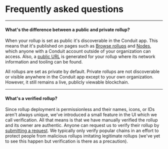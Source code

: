 # Frequently asked questions

---

#### What's the difference between a public and private rollup?

When your rollup is set as public it's discoverable in the Conduit app. This means that it's published on pages such as [Browse rollups](https://app.conduit.xyz/browse-networks) and [Nodes](https://app.conduit.xyz/nodes), which anyone with a Conduit account outside of your organization can access. Also, a [public URL](https://app.conduit.xyz/published/view/zora-mainnet-0) is generated for your rollup where its network information and tooling can be found.

All rollups are set as private by default. Private rollups are not discoverable or visible anywhere in the Conduit app except to your own organization. However, it still remains a live, publicly viewable blockchain.

---

#### What's a verified rollup?

Since rollup deployment is permissionless and their names, icons, or IDs aren't always unique, we've introduced a small feature in the UI which we call verification. All that means is that we have manually verified the rollup and its owner are authentic. Anyone can request us to verify their rollup by [submitting a request](https://conduitxyz.typeform.com/to/UYTp17YT). We typically only verify popular chains in an effort to protect people from malicious rollups imitating legitimate rollups (we've yet to see this happen but verification is there as a precaution).
